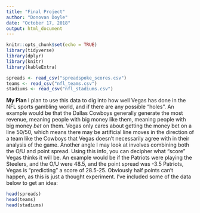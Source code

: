 ```yaml
---
title: "Final Project"
author: "Donovan Doyle"
date: "October 17, 2018"
output: html_document
---
```


```r
knitr::opts_chunk$set(echo = TRUE)
library(tidyverse)
library(dplyr)
library(knitr)
library(kableExtra)

spreads <- read_csv("spreadspoke_scores.csv")
teams <- read_csv("nfl_teams.csv")
stadiums <- read_csv("nfl_stadiums.csv")
```

**My Plan**
I plan to use this data to dig into how well Vegas has done in the NFL sports gambling world, and if there are any possible "holes". An example would be that the Dallas Cowboys generally generate the most revenue, meaning people with big money like them, meaning people with big money *bet* on them. Vegas only cares about getting the money bet on a line 50/50, which means there may be artificial line moves in the direction of a team like the Cowboys that Vegas doesn't necessarily agree with in their analysis of the game. Another angle I may look at involves combining both the O/U and point spread. Using this info, you can decipher what "score" Vegas thinks it will be. An example would be if the Patriots were playing the Steelers, and the O/U were 48.5, and the point spread was -3.5 Patriots, Vegas is "predicting" a score of 28.5-25. Obviously half points can't happen, as this is just a thought experiment. I've included some of the data below to get an idea:

```r
head(spreads)
head(teams)
head(stadiums)
```

